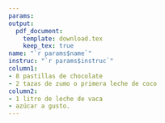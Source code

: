 ```yaml
---
params:
output:
  pdf_document:
    template: download.tex
    keep_tex: true
name: "`r params$name`"
instruc: "`r params$instruc`"
column1:
- 8 pastillas de chocolate
- 2 tazas de zumo o primera leche de coco
column2:
- 1 litro de leche de vaca
- azúcar a gusto.
---
```

